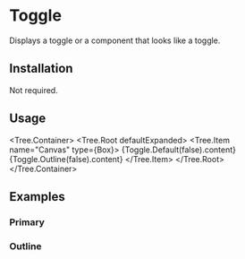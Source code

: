 
# Toggle

Displays a toggle or a component that looks like a toggle.

<ComponentsTabs component={Toggle.Default()} />

## Installation

Not required.

## Usage

<Tree.Container>
  <Tree.Root defaultExpanded>
    <Tree.Item name="Canvas" type={Box}>
      {Toggle.Default(false).content}
      {Toggle.Outline(false).content}
    </Tree.Item>
  </Tree.Root>
</Tree.Container>

## Examples

### Primary

<ComponentsTabs component={Toggle.Default()} />

### Outline

<ComponentsTabs component={Toggle.Outline()} />